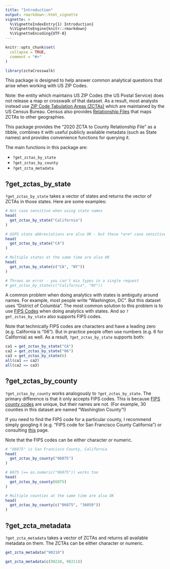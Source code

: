 ```yaml
---
title: "Introduction"
output: rmarkdown::html_vignette
vignette: >
  %\VignetteIndexEntry{1) Introduction}
  %\VignetteEngine{knitr::rmarkdown}
  %\VignetteEncoding{UTF-8}
---
```


```r
knitr::opts_chunk$set(
  collapse = TRUE,
  comment = "#>"
)
```

```r
library(zctaCrosswalk)
```

This package is designed to help answer common analytical questions that arise
when working with US ZIP Codes.

Note: the entity which maintains US ZIP Codes (the US Postal
Service) does not release a map or crosswalk of that dataset. As a result, most
analysts instead use [ZIP Code Tabulation Areas (ZCTAs)](https://www.census.gov/programs-surveys/geography/guidance/geo-areas/zctas.html) which
are maintained by the US Census Bureau. Census
also provides [Relationship Files](https://www.census.gov/geographies/reference-files/time-series/geo/relationship-files.2020.html#zcta) that maps ZCTAs to other geographies.

This package provides the "2020 ZCTA to County Relationship File" as a tibble, combines it with useful publicly available metadata (such as State names) and provides convenience functions for querying it.

The main functions in this package are:

 * `?get_zctas_by_state`
 * `?get_zctas_by_county`
 * `?get_zcta_metadata`

## ?get_zctas_by_state

`?get_zctas_by_state` takes a vector of states and returns the vector of ZCTAs in those states. Here are some examples:

```r
# Not case sensitive when using state names
head(
  get_zctas_by_state("California")
)

# USPS state abbreviations are also OK - but these *are* case sensitive
head(
  get_zctas_by_state("CA")
)

# Multiple states at the same time are also OK
head(
  get_zctas_by_state(c("CA", "NY"))
)

# Throws an error - you can't mix types in a single request
# get_zctas_by_state(c("California", "NY"))
```

A common problem when doing analytics with states is ambiguity around names. For 
example, most people write "Washington, DC". But this dataset uses "District of Columbia". The most common solution to this problem is to use [FIPS Codes](https://en.wikipedia.org/wiki/Federal_Information_Processing_Standard_state_code)
when doing analytics with states. And so `?get_zctas_by_state` also
supports FIPS codes. 

Note that technically FIPS codes are characters and have a leading 
zero (e.g. California is "06"). But in practice people often use numbers (e.g.
6 for California) as well. As a result, `?get_zctas_by_state` supports both:

```r
ca1 = get_zctas_by_state("CA")
ca2 = get_zctas_by_state("06")
ca3 = get_zctas_by_state(6)
all(ca1 == ca2)
all(ca2 == ca3)
```

## ?get_zctas_by_county

`?get_zctas_by_county` works analogously to `?get_zctas_by_state`. The primary
difference is that it only accepts FIPS codes. This is because [FIPS county codes](https://en.wikipedia.org/wiki/FIPS_county_code) are unique, but their names are not.
(For example, 30 counties in this dataset are named "Washington County"!)

If you need to find the FIPS code for a particular county, I recommend simply googling
it (e.g. "FIPS code for San Francisco County California") or consulting
[this](https://en.wikipedia.org/wiki/List_of_United_States_FIPS_codes_by_county) page.

Note that the FIPS codes can be either character or numeric.
```r
# "06075" is San Francisco County, California
head(
  get_zctas_by_county("06075")
)

# 6075 (== as.numeric("06075")) works too
head(
  get_zctas_by_county(6075)
)

# Multiple counties at the same time are also OK
head(
  get_zctas_by_county(c("06075", "36059"))
)
```

## ?get_zcta_metadata

`?get_zcta_metadata` takes a vector of ZCTAs and returns all available metadata on them.
The ZCTAs can be either character or numeric.

```r
get_zcta_metadata("90210")

get_zcta_metadata(c(90210, 90211))
```
